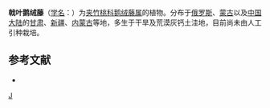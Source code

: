 {{Speciesbox
| genus = Cynanchum
| species = sibiricum
| authority = Willd.
}}

'''戟叶鹅绒藤'''（[[学名|学名]]：{{lang|la|''Cynanchum sibiricum''}}）为[[夹竹桃科|夹竹桃科]][[鹅绒藤属|鹅绒藤属]]的植物。分布于[[俄罗斯|俄罗斯]]、[[蒙古|蒙古]]以及[[中国大陆|中国大陆]]的[[甘肃|甘肃]]、[[新疆|新疆]]、[[内蒙古|内蒙古]]等地，多生于干旱及荒漠灰钙土洼地，目前尚未由人工引种栽培。

== 参考文献 ==
<div class="references-small">
* {{cite web| url =http://www.bioinfo.cn/db05/KmzwSpecies.php?action=view&id=30630| title =戟叶鹅绒藤| work =《中国高等植物数据库全库》| publisher =中国科学院微生物研究所| author =昆明植物研究所| accessdate =2009-02-26| deadurl =yes| archiveurl =https://web.archive.org/web/20160305030313/http://www.bioinfo.cn/db05/KmzwSpecies.php?action=view&id=30630| archivedate =2016-03-05}}
</div>
{{Taxonbar|from=Q11075082}}

[[Category:鹅绒藤属|J]]


{{植物小作品}}